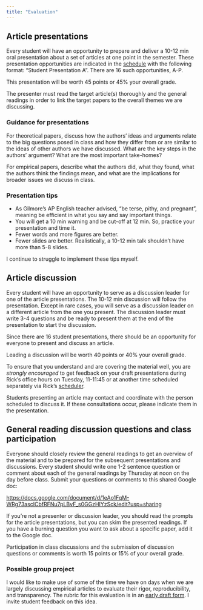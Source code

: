 ```yaml
---
title: "Evaluation"
---
```


## Article presentations

Every student will have an opportunity to prepare and deliver a 10-12 min oral presentation about a set of articles at one point in the semester. These presentation opportunities are indicated in the [schedule](schedule.qmd) with the following format: "Student Presentation A". There are 16 such opportunities, A-P.

This presentation will be worth 45 points or 45% your overall grade.

The presenter must read the target article(s) thoroughly and the general readings in order to link the target papers to the overall themes we are discussing. 

### Guidance for presentations

For theoretical papers, discuss how the authors' ideas and arguments relate to the big questions posed in class and how they differ from or are similar to the ideas of other authors we have discussed. What are the key steps in the authors' argument? What are the most important take-homes?

For empirical papers, describe what the authors did, what they found, what the authors think the findings mean, and what are the implications for broader issues we discuss in class.

### Presentation tips

- As Gilmore's AP English teacher advised, "be terse, pithy, and pregnant", meaning be efficient in what you say and say important things.
- You will get a 10 min warning and be cut-off at 12 min. So, practice your presentation and time it.
- Fewer words and more figures are better.
- Fewer slides are better. Realistically, a 10-12 min talk shouldn't have more than 5-8 slides.

::: {.callout-warning}
I continue to struggle to implement these tips myself.
:::

## Article discussion

Every student will have an opportunity to serve as a discussion leader for one of the article presentations. The 10-12 min discussion will follow the presentation. Except in rare cases, you will serve as a discussion leader on a different article from the one you present. The discussion leader must write 3-4 questions and be ready to present them at the end of the presentation to start the discussion.

Since there are 16 student presentations, there should be an opportunity for everyone to present and discuss an article.

Leading a discussion will be worth 40 points or 40% your overall grade.

::: {.callout-important}

To ensure that you understand and are covering the material well, you are *strongly encouraged* to get feedback on your draft presentations during Rick's office hours on Tuesday, 11-11:45 or at another time scheduled separately via Rick's [scheduler](https://doodle.com/mm/rickgilmore/book-a-time).

Students presenting an article may contact and coordinate with the person scheduled to discuss it. If these consultations occur, please indicate them in the presentation.

:::

## General reading discussion questions and class participation

Everyone should closely review the general readings to get an overview of the material and to be prepared for the subsequent presentations and discussions. Every student should write one 1-2 sentence question or comment about each of the general readings by Thursday at noon on the day before class. Submit your questions or comments to this shared Google doc:

<https://docs.google.com/document/d/1eAo1FqM-WRg73ascICbfRFNu7pLBvF_s0GGzHIYzSck/edit?usp=sharing>

If you’re not a presenter or discussion leader, you should read the prompts for the article presentations, but you can skim the presented readings. If you have a burning question you want to ask about a specific paper, add it to the Google doc.

Participation in class discussions and the submission of discussion questions or comments is worth 15 points or 15% of your overall grade. 

### Possible group project

I would like to make use of some of the time we have on days when we are largely discussing empirical articles to evaluate their rigor, reproducibility, and transparency. The rubric for this evaluation is in an [early draft form](repro-rubric.qmd). I invite student feedback on this idea.

